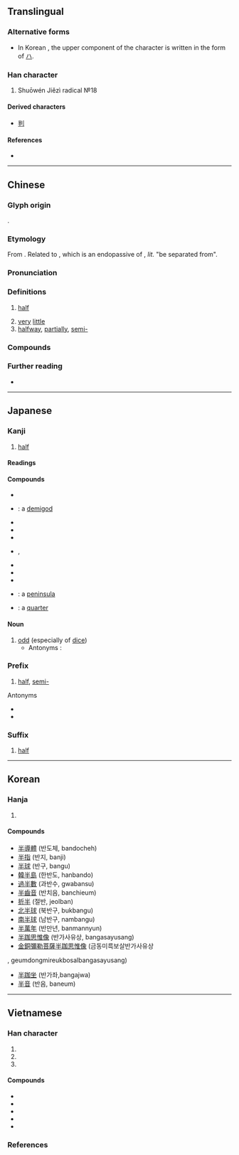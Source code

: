 {{character info/new}}
==Translingual==
{{stroke order|type=bw}}

===Alternative forms===
* In Korean {{w|hanja}}, the upper component of the character is written in the form of [[ハ#Translingual|ハ]].

===Han character===
{{Han char|rn=24|rad=十|as=03|sn=5|four=90500|canj=FQ|ids=⿻丷⿻二丨(GHTJV),⿻八⿻二丨(K)}}

# Shuōwén Jiězì radical №18

====Derived characters====
* [[判]]

====References====
* {{Han ref|kx=0156.070|dkj=02707|dj=0354.060|hdz=10046.010|uh=534A|ud=21322|bh=A562|bd=42338}}

----

==Chinese==
{{zh-forms}}

===Glyph origin===
{{Han etym}}
{{Han compound|八|牛|ls=ic}}.

===Etymology===
From {{inh|zh|sit-pro|*par}}. Related to {{och-l|畔|bank between fields}}, which is an endopassive of {{och-l|半|half}}, ''lit.'' "be separated from".

===Pronunciation===
{{zh-pron
|m=bàn
|c=bun3
|h=pfs=pan
|md=buáng
|mn=pòaⁿ/poàn
|mn_note=pòaⁿ - vernacular; poàn - literary
|mn-t=buan3
|w=2poe
|ma=y
|mc=y
|oc=y
|cat=n
}}

===Definitions===
{{zh-hanzi}}

# [[half]]
#: {{zh-x|全國 人口 的 一半|half of the national population}}
#: {{zh-x|一 磅 半|1'''½''' pounds|C}}
#: {{zh-x|十點 半|10:30|C}}
# [[very]] [[little]]
# [[halfway]], [[partially]], [[semi-]]
#: {{zh-x|半 醉 半 醒|partially in a stupor, partially awake}} {{attention|zh|please check}}

===Compounds===
{{zh-der|半衰期:half life|半音階:chromatic scale|半島:peninsula|半唐番:"half Chinese" person|一半|一名半職|一大半|一字半句|一官半職|一差半錯|一年半載|一時半刻|一時半霎|一班半點|一男半女|一知半解|一絲半氣|一絲半粟|一絲半絲|一言半句|一言半字|一言半語|一言半辭|一階半級|一階半職|一鱗半爪|一鱗半甲|三更半夜|上半|上半晌|下半夜|下半天|下半年|下半旗|下半晌|下半月|下半輩子|不成半器|中南半島|九龍半島|事倍功半|事半功倍|二半破子|二尺半|伊豆半島|兩句半|八兩半斤|利弊參半|前半晌|劉半農|力倍功半|功過參半|北半球|半三不四|半上落下|半世|半中腰|半些兒|半亞|半人半鬼|半仙|半仙戲|半低元音|半信不信|半信半疑|半個|半個人|半偏|半價|半價倍息|半元音|半分|半刻|半刻工夫|半包兒|半半拉拉|半半羅羅|半合元音|半合兒|半吊子|半吐半吞|半吐半露|半吞半吐|半圓|半圓規|半坡遺址|半垓|半塗而罷|半壁|半壁江山|半壁河山|半夏|半夜|半夜三更|半大不小|半大小子|半天|半子|半官方|半導體|半屏山|半山腰|半工半讀|半師之分|半弓|半影|半徑|半恰|半憨子|半成品|半截|半截入土|半截塔|半截漢子|半截門兒|半扎|半抄兒|半抖音|半折|半拆|半指|半掐|半推半就|半掩半開|半數|半斤八兩|半新|半新不舊|半日|半日片刻|半早|半明半暗|半星|半晌|半會|半月|半月刊|半月瓣|半朝鑾駕|半歇|半死|半死不活|半死半活|半母音|半流體|半灌木|半熟茶|半球|半球體|半瓶醋|半生|半生不熟|半生半熟|半痴不顛|半瘋兒|半癱兒|半百|半睡半醒|半票|半禮|半空|半空中|半空裡|半窄|半箭之功|半籃腳|半籌|半籌不納|半籌莫展|半米兒|半粒|半紀|半絲麻線|半綹|半老徐娘|半自動|半舊|半舌音|半舍|半菽|半菽不飽|半落不合|半薪|半彪子|半製品|半規|半規管|半語子|半豹|半路|半路出家|半蹲|半身|半身不遂|半輩子|半透明|半透明體|半途|半途而廢|半途自畫|半道兒|半邊|半邊天|半邊家庭|半邊蓮|半酣|半醉|半金屬|半鑑|半門子|半閉元音|半開元音|半開化|半開半掩|半開眼|半開門|半間不界|半零不落|半霎|半霎俄延|半青半黃|半面|半面之交|半面之舊|半音|半餉|半高元音|半鹹水湖|半點|半齒音|南半球|印度半島|參半|另一半|各半|土埋半截|多半|多半日|夜半|夜半三更|大半|大半天|大半年|大半拉|大半生|大半輩子|太半|套半車|好半天|寸絲半粟|對半|小半|居其大半|山東半島|巴丹半島|平半|強半|後半世|後半夜|後半天|後半晌|徐娘半老|得失相半|思過半|恆春半島|慢半拍|憂喜參半|打了半跪|折半|搜索半徑|晚半天兒|暴風半徑|更深半夜|月半|朝鮮半島|東半球|核半徑|毀譽參半|水半球|泰半|涼了半截|深更半夜|減半|片鱗半爪|疑信參半|矮了半截|破壞半徑|紙半張|老半天|西半球|西奈半島|赭衣半道|軟半|過半|過半數|遼東半島|降半旗|陸半球|雷州半島|頭半天|馬來半島|黑更半夜|半上聲}}

===Further reading===
* {{thcwd|1397}}

{{zh-cat|Beginning}}

----

==Japanese==

===Kanji===
{{ja-kanji|grade=2|rs=十03}}

# [[half]]

====Readings====
{{ja-readings
|goon=はん
|kanon=はん
|kun=なか-ば
}}

====Compounds====
{{der-top}}
{{top2}}
* {{ja-r|半%妖|はん%よう}}
* {{ja-r|半%神|はん%しん}}: a [[demigod]]
* {{ja-r|折%半|せっ%ぱん}}
* {{ja-r|半%時%間|はん%じ%かん}}
* {{ja-r|半%数|はん%すう}}
{{mid2}}
* {{ja-r|半%月|はん%げつ}}, {{ja-r|半%月|はん%つき}}
* {{ja-r|半%年|はん%とし}}
* {{ja-r|半%田|はん%だ}}
* {{ja-r|半%分|はん%ぶん}}
* {{ja-r|半%島|はん%とう}}: a [[peninsula]]
* {{ja-r|四%半|し%はん}}: a [[quarter]]
{{bottom}}
{{der-bottom}}

====Noun====
{{ja-noun|はん}}

# [[odd]] (especially of [[dice]])
#* Antonyms : {{ja-r|丁|ちょう|gloss=[[even]]}}

===Prefix===
{{ja-pos|はん|prefix}}

# [[half]], [[semi-]]
#: {{ja-usex|'''半'''年|'''はん'''とし|'''semi'''annual}}
#: {{ja-usex|'''半'''世%紀|'''はん'''せい%き|'''semi'''centennial}}

;Antonyms
* {{ja-r|複|ふく|gloss=[[double]]}}
* {{ja-r|全|ぜん|gloss=[[entire]]}}

===Suffix===
{{ja-pos|はん|suffix}}

# [[half]]
#: {{ja-usex|四%倍 '''半'''|よん%-ばい '''はん'''|four times and a '''half'''}}
#: {{ja-usex|二%十%二%年 '''半'''|に%じゅう%に%-ねん '''はん'''|twenty-two years and a '''half'''}}

----

==Korean==

===Hanja===
{{ko-hanja|반|반}}

# {{hanja form of|반|[[half]]}}

====Compounds====
* [[半導體]] (반도체, bandocheh)
* [[半指]] (반지, banji)
* [[半球]] (반구, bangu)
* [[韓半島]] (한반도, hanbando)
* [[過半數]] (과반수, gwabansu)
* [[半齒音]] (반치음, banchieum)
* [[折半]] (절반, jeolban)
* [[北半球]] (북반구, bukbangu)
* [[南半球]] (남반구, nambangu)
* [[半萬年]] (반만년, banmannyun)
* [[半跏思惟像]] (반가사유상, bangasayusang)
* [[金銅彌勒菩薩半跏思惟像]] (금동미륵보살반가사유상
, geumdongmireukbosalbangasayusang)
* [[半跏坐]] (반가좌,bangajwa)
* [[半音]] (반음, baneum)

----

==Vietnamese==

===Han character===
{{vi-readings|rs=十03
|hanviet=bán-tdcndg;tdcntd;gdhn;bonet;genibrel
|phienthiet=博漫 bác mạn
|nom=bán-tdcndg;tdcntd;gdhn;bonet;genibrel;taberd, bớn-gdhn;bonet;genibrel;taberd, bướng-gdhn;btcn, vắn-tdcndg, búng-tdcntd, bận-gdhn, ban-gdhn, bướn-genibrel
}}

# {{han tu form of|bán|[[half]]}}
# {{Nom form of|bán|to [[sell]]}}
# {{Nom form of|bớn}}

====Compounds====
{{der-top3|Compounds}}
* {{vi-l|半球|bán cầu}}
* {{vi-l|半引|bán dẫn}}
* {{vi-l|半島|bán đảo}}
* {{vi-l|半結|bán kết}}
* {{vi-l|半徑|bán kính}}
{{der-bottom}}

===References===
<references/>